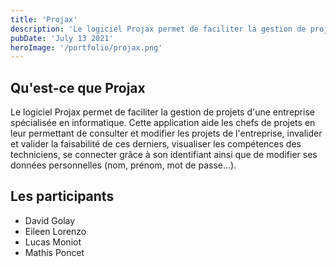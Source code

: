 ```yaml
---
title: 'Projax'
description: 'Le logiciel Projax permet de faciliter la gestion de projets d''une entreprise spécialisée en informatique'
pubDate: 'July 13 2021'
heroImage: '/portfolio/projax.png'
---
```


## Qu'est-ce que Projax

Le logiciel Projax permet de faciliter la gestion de projets d'une entreprise spécialisée en informatique. Cette
application aide les chefs de projets en leur permettant de consulter et modifier les projets de l'entreprise, invalider
et valider la faisabilité de ces derniers, visualiser les compétences des techniciens, se connecter grâce à son
identifiant ainsi que de modifier ses données personnelles (nom, prénom, mot de passe...).

## Les participants

* David Golay
* Eileen Lorenzo
* Lucas Moniot
* Mathis Poncet
